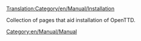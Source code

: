 [[Translation:Category/en/Manual/Installation]]

Collection of pages that aid installation of OpenTTD.

[[Category:en/Manual/Manual]]
